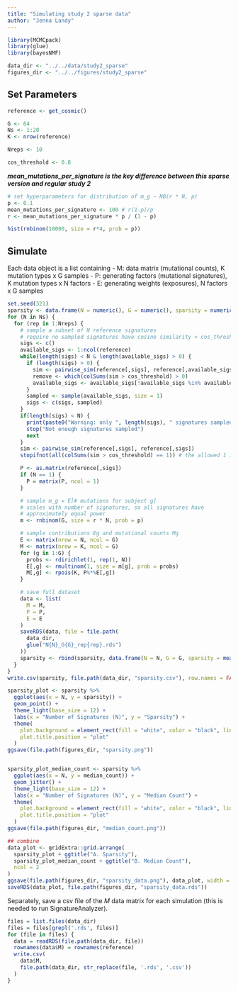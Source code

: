 ```yaml
---
title: "Simulating study 2 sparse data"
author: "Jenna Landy"
---
```


```r
library(MCMCpack)
library(glue)
library(bayesNMF)

data_dir <- "../../data/study2_sparse"
figures_dir <- "../../figures/study2_sparse"
```

## Set Parameters
```r
reference <- get_cosmic()

G <- 64
Ns <- 1:20
K <- nrow(reference)

Nreps <- 10

cos_threshold <- 0.8
```

***mean_mutations_per_signature is the key difference between this sparse version and regular study 2
***

```r
# set hyperparameters for distribution of m_g ~ NB(r * N, p)
p <- 0.1
mean_mutations_per_signature <- 100 # r(1-p)/p
r <- mean_mutations_per_signature * p / (1 - p)

hist(rnbinom(10000, size = r*4, prob = p))
```

## Simulate
Each data object is a list containing
- M: data matrix (mutational counts), K mutation types x G samples
- P: generating factors (mutational signatures), K mutation types x N factors
- E: generating weights (exposures), N factors x G samples

```r
set.seed(321)
sparsity <- data.frame(N = numeric(), G = numeric(), sparsity = numeric(), median_count = numeric())
for (N in Ns) {
  for (rep in 1:Nreps) {
    # sample a subset of N reference signatures
    # require no sampled signatures have cosine similarity > cos_threshold
    sigs <- c()
    available_sigs <- 1:ncol(reference)
    while(length(sigs) < N & length(available_sigs) > 0) {
      if (length(sigs) > 0) {
        sim <- pairwise_sim(reference[,sigs], reference[,available_sigs])
        remove <- which(colSums(sim > cos_threshold) > 0)
        available_sigs <- available_sigs[!available_sigs %in% available_sigs[remove]]
      }
      sampled <- sample(available_sigs, size = 1)
      sigs <- c(sigs, sampled)
    }
    if(length(sigs) < N) {
      print(paste0("Warning: only ", length(sigs), " signatures sampled for N = ", N, " rep = ", rep))
      stop("Not enough signatures sampled")
      next
    }
    sim <- pairwise_sim(reference[,sigs], reference[,sigs])
    stopifnot(all(colSums(sim > cos_threshold) == 1)) # the allowed 1 is with themselves

    P <- as.matrix(reference[,sigs])
    if (N == 1) {
      P = matrix(P, ncol = 1)
    }

    # sample m_g = E[# mutations for subject g]
    # scales with number of signatures, so all signatures have 
    # approximately equal power
    m <- rnbinom(G, size = r * N, prob = p)

    # sample contributions Eg and mutational counts Mg
    E <- matrix(nrow = N, ncol = G)
    M <- matrix(nrow = K, ncol = G)
    for (g in 1:G) {
      probs <- rdirichlet(1, rep(1, N))
      E[,g] <- rmultinom(1, size = m[g], prob = probs)
      M[,g] <- rpois(K, P%*%E[,g])
    }

    # save full dataset
    data <- list(
      M = M,
      P = P,
      E = E
    )
    saveRDS(data, file = file.path(
      data_dir, 
      glue("N{N}_G{G}_rep{rep}.rds")
    ))
    sparsity <- rbind(sparsity, data.frame(N = N, G = G, sparsity = mean(M == 0), median_count = median(M)))
  }
}
write.csv(sparsity, file.path(data_dir, "sparsity.csv"), row.names = FALSE)
```

```r
sparsity_plot <- sparsity %>%
  ggplot(aes(x = N, y = sparsity)) +
  geom_point() +
  theme_light(base_size = 12) +
  labs(x = "Number of Signatures (N)", y = "Sparsity") +
  theme(
    plot.background = element_rect(fill = "white", color = "black", linewidth = 0.5),
    plot.title.position = "plot"
  )
ggsave(file.path(figures_dir, "sparsity.png"))


sparsity_plot_median_count <- sparsity %>%
  ggplot(aes(x = N, y = median_count)) +
  geom_jitter() +
  theme_light(base_size = 12) +
  labs(x = "Number of Signatures (N)", y = "Median Count") +
  theme(
    plot.background = element_rect(fill = "white", color = "black", linewidth = 0.5),
    plot.title.position = "plot"
  )
ggsave(file.path(figures_dir, "median_count.png"))

## combine
data_plot <- gridExtra::grid.arrange(
  sparsity_plot + ggtitle("A. Sparsity"),
  sparsity_plot_median_count + ggtitle("B. Median Count"),
  ncol = 2
)
ggsave(file.path(figures_dir, "sparsity_data.png"), data_plot, width = 10, height = 5)
saveRDS(data_plot, file.path(figures_dir, "sparsity_data.rds"))
```

Separately, save a csv file of the $M$ data matrix for each simulation (this is needed to run SignatureAnalyzer).
```r
files = list.files(data_dir)
files = files[grepl('.rds', files)]
for (file in files) {
  data = readRDS(file.path(data_dir, file))
  rownames(data$M) = rownames(reference)
  write.csv(
    data$M, 
    file.path(data_dir, str_replace(file, '.rds', '.csv'))
  )
}
```